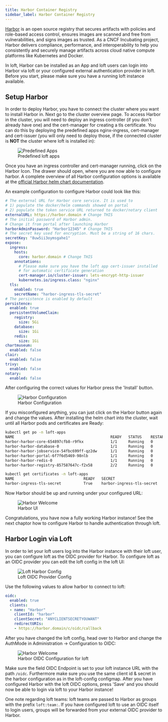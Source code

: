 ```yaml
---
title: Harbor Container Registry
sidebar_label: Harbor Container Registry
---
```


[Harbor](https://goharbor.io/) is an open source registry that secures artifacts with policies and role-based access control, ensures images are scanned and free from vulnerabilities, and signs images as trusted. As a CNCF Incubating project, Harbor delivers compliance, performance, and interoperability to help you consistently and securely manage artifacts across cloud native compute platforms like Kubernetes and Docker.

In loft, Harbor can be installed as an App and loft users can login into Harbor via loft or your configured external authentication provider in loft.
Before you start, please make sure you have a running loft instance available.


## Setup Harbor
In order to deploy Harbor, you have to connect the cluster where you want to install Harbor in. Next go to the cluster overview page.
To access Harbor in the cluster, you will need to deploy an ingress controller (if you don't already have one) and the cert-manager for creating a tls certificate.
You can do this by deploying the predefined apps nginx-ingress, cert-manager and cert-issuer (you will only need to deploy those, if the connected cluster is **NOT** the cluster where loft is installed in):

<figure class="frame">
  <img src="/docs/media/ui/clusters/predefined-apps.png" alt="Predefined Apps" />
  <figcaption>Predefined loft apps</figcaption>
</figure>

Once you have an ingress controller and cert-manager running, click on the Harbor Icon. The drawer should open, where you are now able to configure harbor. A complete overview of all Harbor configuration options is available at the [official Harbor helm chart documentation](https://github.com/goharbor/harbor-helm).

An example configuration to configure Harbor could look like this:

```yaml
# The external URL for Harbor core service. It is used to
# 1) populate the docker/helm commands showed on portal
# 2) populate the token service URL returned to docker/notary client
externalURL: https://harbor.domain # Change THIS
# The initial password of Harbor admin.
# Change it from portal after launching Harbor
harborAdminPassword: "Harbor12345" # Change THIS
# The secret key used for encryption. Must be a string of 16 chars.
secretKey: "8uw5ii3oymsgahe1"
expose:
  ingress:
    hosts:
      core: harbor.domain # Change THIS
    annotations:
      # Please make sure you have the loft app cert-issuer installed
      # for automatic certificate generation
      cert-manager.io/cluster-issuer: lets-encrypt-http-issuer
      kubernetes.io/ingress.class: "nginx"
  tls:
    enabled: true
    secretName: "harbor-ingress-tls-secret"
# The persistence is enabled by default
persistence:
  enabled: true
  persistentVolumeClaim:
    registry:
      size: 5Gi
    database:
      size: 1Gi
    redis:
      size: 1Gi
chartmuseum:
  enabled: false
clair:
  enabled: false
trivy:
  enabled: false
notary:
  enabled: false
```

After configuring the correct values for Harbor press the 'Install' button.

<figure class="frame">
  <img src="/docs/media/ui/clusters/harbor-configuration.png" alt="Harbor Configuration" />
  <figcaption>Harbor Configuration</figcaption>
</figure>

If you misconfigured anything, you can just click on the Harbor button again and change the values. After installing the helm chart into the cluster, wait until all Harbor pods and certificates are Ready:

```bash
kubectl get po -n loft-apps
NAME                                           READY   STATUS    RESTARTS   AGE
harbor-harbor-core-654897cfb8-r9fkx            1/1     Running   0          89m
harbor-harbor-database-0                       1/1     Running   0          113m
harbor-harbor-jobservice-54fbc699ff-qz2dw      1/1     Running   0          89m
harbor-harbor-portal-6f7f6d5469-98nlb          1/1     Running   0          113m
harbor-harbor-redis-0                          1/1     Running   0          113m
harbor-harbor-registry-857587647c-f2x58        2/2     Running   0          89m

kubectl get certificates -n loft-apps
NAME                               READY   SECRET                             AGE
harbor-ingress-tls-secret          True    harbor-ingress-tls-secret          47s
```

Now Harbor should be up and running under your configured URL:

<figure class="frame">
  <img src="/docs/media/ui/clusters/harbor-welcome.png" alt="Harbor Welcome" />
  <figcaption>Harbor UI</figcaption>
</figure>

Congratulations, you have now a fully working Harbor instance! See the next chaptor how to configure Harbor to handle authentication through loft.


## Harbor Login via Loft
In order to let your loft users log into the Harbor instance with their loft user, you can configure loft as the OIDC provider for Harbor.
To configure loft as an OIDC provider you can edit the loft config in the loft UI:
<figure class="frame">
  <img src="/docs/media/ui/clusters/loft-harbor-config.png" alt="Loft Harbor Config" />
  <figcaption>Loft OIDC Provider Config</figcaption>
</figure>

Use the following values to allow harbor to connect to loft:
```yaml
oidc:
  enabled: true
  clients:
  - name: "Harbor"
    clientId: "harbor"
    clientSecret: "ANYCLIENTSECRETYOUWANT"
    redirectURIs:
    - https://harbor.domain/c/oidc/callback
```

After you have changed the loft config, head over to Harbor and change the AuthMode in Administration -> Configuration to OIDC:

<figure class="frame">
  <img src="/docs/media/ui/clusters/harbor-oidc-configuration.png" alt="Harbor Welcome" />
  <figcaption>Harbor OIDC Configuration for loft</figcaption>
</figure>

Make sure the field OIDC Endpoint is set to your loft instance URL with the path `/oidc`. Furthermore make sure you use the same client id & secret in the harbor configuration as in the loft-config configmap. After you have configured Harbor with the loft OIDC options, press 'Save' and you should now be able to login via loft to your Harbor instance!

One note regarding loft teams: loft teams are passed to Harbor as groups with the prefix `loft:team:`. If you have configured loft to use an OIDC itself to login users, groups will be forwarded from your external OIDC provider to Harbor.
